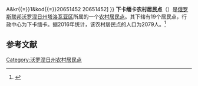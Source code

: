 {{Infobox Settlement
| official_name = 下卡缅卡农村居民点
| native_name = Нижнекаменское сельское поселение
| settlement_type = [[农村居民点|农村居民点]]
| subdivision_type = [[国家|国家]]
| subdivision_type1 = [[州_(俄罗斯)|州]]
| subdivision_type2 = [[区_(苏联)|区]]
| subdivision_name = {{RUS}}
| subdivision_name1 = [[沃罗涅日州|沃罗涅日州]]
| subdivision_name2 = [[塔洛瓦亚区|塔洛瓦亚区]]
| seat_type = 行政中心
| seat = 下卡缅卡
| population_as_of=2016
| population_footnotes = <ref name=stat />
| population_total = 2079
| coordinates_display = inline,title
| latd = 51.1257746 | latm =  | lats =  | latNS = N
| longd = 40.8324909 | longm =  | longs =  | longEW = E
| timezone = [[莫斯科时间|MSK]]
| utc_offset = +3
| blank_name = [[俄罗斯市政土地区划代码|OKTMO编码]]
| blank_info = [http://classif.spb.ru/classificators/view/tma.php?st{{=}}A&kr{{=}}1&kod{{=}}20651452 20651452]
}}
'''下卡缅卡农村居民点'''（{{lang-ru|Нижнекаменское сельское поселение}}）是[[俄罗斯联邦|俄罗斯联邦]][[沃罗涅日州|沃罗涅日州]][[塔洛瓦亚区|塔洛瓦亚区]]所属的一个[[农村居民点|农村居民点]]。其下辖有19个居民点，行政中心为下卡缅卡。据2016年统计，该农村居民点的人口为2079人。<ref name=stat>{{cite web | url = http://www.gks.ru/free_doc/doc_2016/bul_dr/mun_obr2016.rar | title = Численность населения Российской Федерации по муниципальным образованиям на 1 января 2016 года | language = ru | accessdate = 2017-01-18 | archive-date = 2019-05-13 | archive-url = https://web.archive.org/web/20190513150350/http://www.gks.ru/free_doc/doc_2016/bul_dr/mun_obr2016.rar | dead-url = no }}</ref>

== 参考文献 ==
{{reflist}}

{{Russia-stub}}

[[Category:沃罗涅日州农村居民点|Category:沃罗涅日州农村居民点]]
